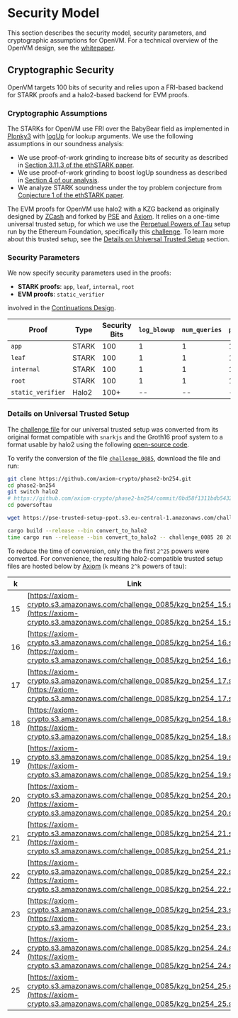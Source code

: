 # Security Model

This section describes the security model, security parameters, and cryptographic
assumptions for OpenVM. For a technical overview of the OpenVM design, see the
[whitepaper](https://openvm.dev/whitepaper.pdf). 

## Cryptographic Security

OpenVM targets 100 bits of security and relies upon a FRI-based backend for STARK 
proofs and a halo2-based backend for EVM proofs. 

### Cryptographic Assumptions

The STARKs for OpenVM use FRI over the BabyBear field as implemented in [Plonky3](https://github.com/Plonky3/Plonky3)
with [logUp](https://eprint.iacr.org/2022/1530.pdf) for lookup arguments. We 
use the following assumptions in our soundness analysis:

- We use proof-of-work grinding to increase bits of security as described in 
[Section 3.11.3 of the ethSTARK paper](https://eprint.iacr.org/2021/582.pdf).
- We use proof-of-work grinding to boost logUp soundness as described in
[Section 4 of our analysis](https://github.com/openvm-org/stark-backend/blob/main/docs/Soundness_of_Interactions_via_LogUp.pdf).
- We analyze STARK soundness under the toy problem conjecture from [Conjecture 1 of the ethSTARK paper](https://eprint.iacr.org/2021/582.pdf).

The EVM proofs for OpenVM use halo2 with a KZG backend as originally designed by [ZCash](https://zcash.github.io/halo2/)
and forked by [PSE](https://github.com/privacy-scaling-explorations/halo2) and [Axiom](https://github.com/axiom-crypto/halo2).
It relies on a one-time universal trusted setup, for which we use the [Perpetual Powers of Tau](https://github.com/privacy-scaling-explorations/perpetualpowersoftau) 
 setup run by the Ethereum Foundation, specifically this [challenge](https://github.com/privacy-scaling-explorations/perpetualpowersoftau/blob/master/0084_jpwang_response/README.md). 
To learn more about this trusted setup, see the [Details on Universal Trusted Setup](#details-on-universal-trusted-setup) section.

### Security Parameters

We now specify security parameters used in the proofs:

* **STARK proofs**: `app`, `leaf`, `internal`, `root`
* **EVM proofs**: `static_verifier`

involved in the [Continuations Design](/specs/architecture/continuations).

| Proof | Type | Security Bits | `log_blowup` | `num_queries` | `proof_of_work_bits` |
| --- | --- | --- | --- | --- | --- |
| `app` | STARK | 100 | 1 | 1 | 1 |
| `leaf` | STARK | 100 | 1 | 1 | 1 |
| `internal` | STARK | 100 | 1 | 1 | 1 |
| `root` | STARK | 100 | 1 | 1 | 1 |
| `static_verifier` | Halo2 | 100+ | -- | -- | -- |

### Details on Universal Trusted Setup

The [challenge file](https://pse-trusted-setup-ppot.s3.eu-central-1.amazonaws.com/challenge_0085) for our universal trusted setup
was converted from its original format compatible with `snarkjs` and the Groth16 proof system to a format usable by halo2 using 
the following [open-source code](https://github.com/axiom-crypto/phase2-bn254/blob/halo2/powersoftau/src/bin/convert_to_halo2.rs).

To verify the conversion of the file [`challenge_0085`](https://pse-trusted-setup-ppot.s3.eu-central-1.amazonaws.com/challenge_0085), download the file and run:

```bash
git clone https://github.com/axiom-crypto/phase2-bn254.git
cd phase2-bn254
git switch halo2
# https://github.com/axiom-crypto/phase2-bn254/commit/0bd58f1311bdb54329686e4d0914006d602e0082
cd powersoftau

wget https://pse-trusted-setup-ppot.s3.eu-central-1.amazonaws.com/challenge_0085

cargo build --release --bin convert_to_halo2
time cargo run --release --bin convert_to_halo2 -- challenge_0085 28 2097152
```

To reduce the time of conversion, only the the first `2^25` powers were converted. For convenience, the resulting 
halo2-compatible trusted setup files are hosted below by [Axiom](https://axiom.xyz) (`k` means `2^k` powers of tau):

| k   | Link                                                                                                                                           |
| --- | ---------------------------------------------------------------------------------------------------------------------------------------------- |
| 15  | [https://axiom-crypto.s3.amazonaws.com/challenge_0085/kzg_bn254_15.srs](https://axiom-crypto.s3.amazonaws.com/challenge_0085/kzg_bn254_15.srs) |
| 16  | [https://axiom-crypto.s3.amazonaws.com/challenge_0085/kzg_bn254_16.srs](https://axiom-crypto.s3.amazonaws.com/challenge_0085/kzg_bn254_16.srs) |
| 17  | [https://axiom-crypto.s3.amazonaws.com/challenge_0085/kzg_bn254_17.srs](https://axiom-crypto.s3.amazonaws.com/challenge_0085/kzg_bn254_17.srs) |
| 18  | [https://axiom-crypto.s3.amazonaws.com/challenge_0085/kzg_bn254_18.srs](https://axiom-crypto.s3.amazonaws.com/challenge_0085/kzg_bn254_18.srs) |
| 19  | [https://axiom-crypto.s3.amazonaws.com/challenge_0085/kzg_bn254_19.srs](https://axiom-crypto.s3.amazonaws.com/challenge_0085/kzg_bn254_19.srs) |
| 20  | [https://axiom-crypto.s3.amazonaws.com/challenge_0085/kzg_bn254_20.srs](https://axiom-crypto.s3.amazonaws.com/challenge_0085/kzg_bn254_20.srs) |
| 21  | [https://axiom-crypto.s3.amazonaws.com/challenge_0085/kzg_bn254_21.srs](https://axiom-crypto.s3.amazonaws.com/challenge_0085/kzg_bn254_21.srs) |
| 22  | [https://axiom-crypto.s3.amazonaws.com/challenge_0085/kzg_bn254_22.srs](https://axiom-crypto.s3.amazonaws.com/challenge_0085/kzg_bn254_22.srs) |
| 23  | [https://axiom-crypto.s3.amazonaws.com/challenge_0085/kzg_bn254_23.srs](https://axiom-crypto.s3.amazonaws.com/challenge_0085/kzg_bn254_23.srs) |
| 24  | [https://axiom-crypto.s3.amazonaws.com/challenge_0085/kzg_bn254_24.srs](https://axiom-crypto.s3.amazonaws.com/challenge_0085/kzg_bn254_24.srs) |
| 25  | [https://axiom-crypto.s3.amazonaws.com/challenge_0085/kzg_bn254_25.srs](https://axiom-crypto.s3.amazonaws.com/challenge_0085/kzg_bn254_25.srs) |